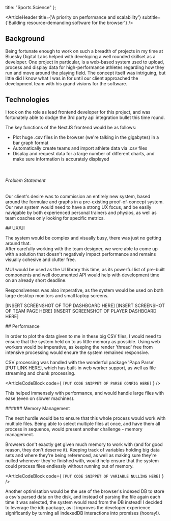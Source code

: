 
  title: "Sports Science"
};

<ArticleHeader 
    title={'A priority on performance and scalability'}
    subtitle={'Building resource-demanding software for the browser'}
/>
<ArticleIndex 
    sections={ARTICLE_INDEX}
/>
<br />

## Background   
Being fortunate enough to work on such a breadth of projects in my time at Bluesky Digital Labs helped with developing a well rounded skillset as a developer.  One project in particular, is a web-based system used to upload, process and display data for high-performance athletes regarding how they run and move around the playing field.  The concept itself was intriguing, but little did I know what I was in for until our client approached the development team with his grand visions for the software.
<br />

## Technologies

I took on the role as lead frontend developer for this project, and was fortunately able to dodge the 
3rd party api integration bullet this time round.
<br />

The key functions of the NextJS frontend would be as follows:

- Plot huge .csv files in the browser (we're talking in the gigabytes) in a bar graph format    
- Automatically create teams and import athlete data via .csv files
- Display and request data for a large number of different charts, and make sure information is 
accurately displayed
<br />

###### Problem Statement

Our client's desire was to commission an entirely new system, based around the formulae and graphs in a pre-existing 
proof-of-concept system.  Our new system would need to have a strong UX focus, 
and be easily navigable by both experienced personal trainers and physios, as well as team coaches only looking for 
specific metrics.
<br />

<a id={articleIndexHrefEnum.uxUi} />
## UX/UI

The system would be complex and visually busy, there was just no getting around that.  
After carefully working with the team designer, we were able to come up with a solution that doesn't 
negatively impact performance and remains visually cohesive and clutter free.
<br />

MUI would be used as the UI library this time, as its powerful list of pre-built components 
and well documented API would help with development time on an already short deadline.
<br />

Responsiveness was also imperative, as the system would be used on both 
large desktop monitors and small laptop screens.
<br />


[INSERT SCREENSHOT OF TOP DASHBOARD HERE]
[INSERT SCREENSHOT OF TEAM PAGE HERE]
[INSERT SCREENSHOT OF PLAYER DASHBOARD HERE]

<a id={articleIndexHrefEnum.webWorkers} />
## Performance

In order to plot the data given to me in these big CSV files, I would need to ensure that the system held on to as 
little memory as possible.  Using web workers would be imperative, as keeping the render 'thread' free from intensive processing 
would ensure the system remained responsive.
<br />

CSV processing was handled with the wonderful package 'Papa Parse' [PUT LINK HERE], which has built-in web worker support, 
as well as file streaming and chunk processing.
<br />

<ArticleCodeBlock 
    code={
        `
        [PUT CODE SNIPPET OF PARSE CONFIG HERE]
        `
    }
/>
<br />

This helped immensely with performance, and would handle large files with ease (even on slower machines).
<br />

<a id={articleIndexHrefEnum.memoryManagement} />
###### Memory Management

The next hurdle would be to ensure that this whole process would work with multiple files.  Being able to select multiple files at 
once, and have them all process in sequence, would present another challenge - memory management.
<br />

Browsers don't exactly get given much memory to work with (and for good reason, they don't deserve it).  Keeping track of 
variables holding big data sets and where they're being referenced, as well as making sure they're nulled whenever they're 
finished with, would help ensure that the system could process files endlessly without running out of memory.
<br />

<ArticleCodeBlock 
    code={
        `
        [PUT CODE SNIPPET OF VARIABLE NULLING HERE]
        `
    }
/>
<br />

Another optimisation would be the use of the browser's indexed DB to store a csv's parsed data on the disk, and instead of 
parsing the file again each time it was selected, the system would read from the DB instead!  I decided to leverage the idb 
package, as it improves the developer experience significantly by turning all indexedDB interactions into promises (hooray!).

<br />
<ArticleCodeBlock 
    code={
        `
    [PUT CODE SNIPPET OF INDEXED DB CODE HERE]
        `
    }
/>
